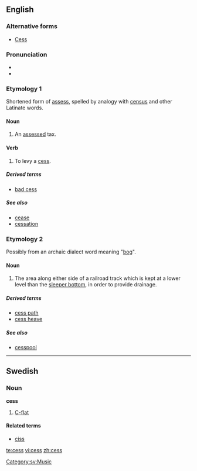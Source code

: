 ==English==

===Alternative forms===
* [[Cess]]

===Pronunciation===

* {{IPA|sɛs}}
* {{rhymes|ɛs}}

===Etymology 1===

Shortened form of [[assess]], spelled by analogy with [[census]] and other Latinate words.

====Noun====
{{en-noun|es}}
{{wikipedia}}

# {{context|UK|Ireland}} An [[assess]]ed tax.

====Verb====
{{en-verb|cesses|cessing|cessed}}

# {{context|UK|Ireland}} To levy a [[#Noun|cess]].

=====Derived terms=====
* [[bad cess]]

=====See also=====
* [[cease]]
* [[cessation]]

===Etymology 2===

Possibly from an archaic dialect word meaning "[[bog]]".

====Noun====
{{en-noun|es}}

# {{railroading}}  The area along either side of a railroad track which is kept at a lower level than the [[sleeper bottom]], in order to provide drainage.

=====Derived terms=====
* [[cess path]]
* [[cess heave]]

=====See also=====
* [[cesspool]]

----

==Swedish==

===Noun===
{{sv-noun-n-zero|genitive=}}
'''cess''' {{n}}

# [[C-flat]]

====Related terms====
* [[ciss]]

[[Category:sv:Music]]

[[te:cess]]
[[vi:cess]]
[[zh:cess]]